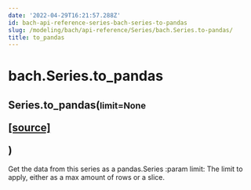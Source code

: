```yaml
---
date: '2022-04-29T16:21:57.288Z'
id: bach-api-reference-series-bach-series-to-pandas
slug: /modeling/bach/api-reference/Series/bach.Series.to-pandas/
title: to_pandas
---
```


# bach.Series.to_pandas

<div class="method">
<h2 class="signature-class"><span class="additional-name">Series.</span><span class="name">to_pandas(</span><small class="parameter-list"><span class="parameter" id="limit">limit=None</span></small>
<span class="view-code-link">

[[source]](https://github.com/objectiv/objectiv-analytics/blob/main/bach/bach/series/series.py)

</span>
)</h2>


<div class="content">

Get the data from this series as a pandas.Series
:param limit: The limit to apply, either as a max amount of rows or a slice.


</div>

</div>
